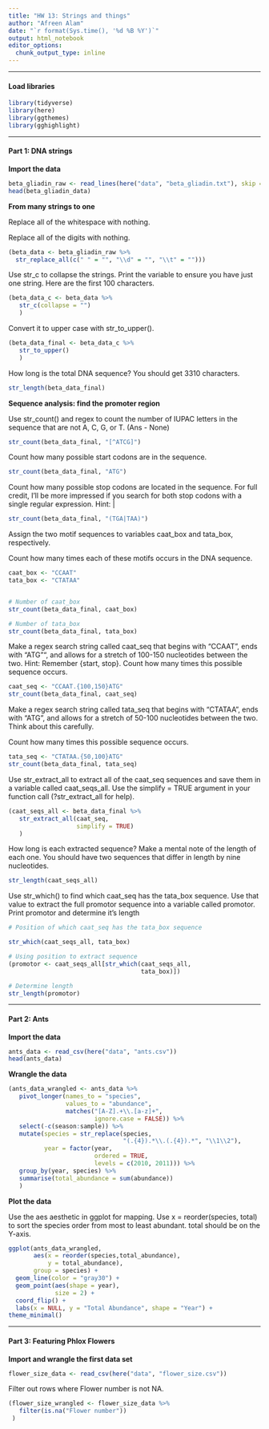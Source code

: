 ```yaml
---
title: "HW 13: Strings and things"
author: "Afreen Alam"
date: "`r format(Sys.time(), '%d %B %Y')`"
output: html_notebook
editor_options: 
  chunk_output_type: inline
---
```


***
#### Load libraries

```r
library(tidyverse)
library(here)
library(ggthemes)
library(gghighlight)
```

***
#### Part 1: DNA strings

**Import the data**

```r
beta_gliadin_raw <- read_lines(here("data", "beta_gliadin.txt"), skip = 1)
head(beta_gliadin_data)
```


**From many strings to one**


Replace all of the whitespace with nothing.

Replace all of the digits with nothing.

```r
(beta_data <- beta_gliadin_raw %>%
  str_replace_all(c(" " = "", "\\d" = "", "\\t" = "")))
```

Use str_c to collapse the strings. Print the variable to ensure you have just one string. Here are the first 100 characters.

```r
(beta_data_c <- beta_data %>%
   str_c(collapse = "")
   )
```

Convert it to upper case with str_to_upper().

```r
(beta_data_final <- beta_data_c %>%
   str_to_upper()
   )
```

 How long is the total DNA sequence? You should get 3310 characters.
 
```r
str_length(beta_data_final)
```

**Sequence analysis: find the promoter region**

Use str_count() and regex to count the number of IUPAC letters in the sequence that are not A, C, G, or T.
(Ans - None)

```r
str_count(beta_data_final, "[^ATCG]")
```

Count how many possible start codons are in the sequence.

```r
str_count(beta_data_final, "ATG")
```
Count how many possible stop codons are located in the sequence. For full credit, I’ll be more impressed if you search for both stop codons with a single regular expression. Hint: |

```r
str_count(beta_data_final, "(TGA|TAA)")
```

Assign the two motif sequences to variables caat_box and tata_box, respectively.

Count how many times each of these motifs occurs in the DNA sequence.

```r
caat_box <- "CCAAT"
tata_box <- "CTATAA"


# Number of caat_box
str_count(beta_data_final, caat_box)

# Number of tata_box
str_count(beta_data_final, tata_box)
```

Make a regex search string called caat_seq that begins with “CCAAT”, ends with “ATG”", and allows for a stretch of 100-150 nucleotides between the two. Hint: Remember {start, stop}.
Count how many times this possible sequence occurs.

```r
caat_seq <- "CCAAT.{100,150}ATG"
str_count(beta_data_final, caat_seq)
```

Make a regex search string called tata_seq that begins with “CTATAA”, ends with “ATG”, and allows for a stretch of 50-100 nucleotides between the two. Think about this carefully.

Count how many times this possible sequence occurs.

```r
tata_seq <- "CTATAA.{50,100}ATG"
str_count(beta_data_final, tata_seq)
```

Use str_extract_all to extract all of the caat_seq sequences and save them in a variable called caat_seqs_all. Use the simplify = TRUE argument in your function call (?str_extract_all for help).

```r
(caat_seqs_all <- beta_data_final %>%
   str_extract_all(caat_seq,
                   simplify = TRUE)
   )
```

How long is each extracted sequence? Make a mental note of the length of each one. You should have two sequences that differ in length by nine nucleotides.

```r
str_length(caat_seqs_all)
```
Use str_which() to find which caat_seq has the tata_box sequence. Use that value to extract the full promotor sequence into a variable called promotor.
Print promotor and determine it’s length

```r
# Position of which caat_seq has the tata_box sequence

str_which(caat_seqs_all, tata_box)

# Using position to extract sequence
(promotor <- caat_seqs_all[str_which(caat_seqs_all,
                                     tata_box)])

# Determine length
str_length(promotor)
```


***
#### Part 2: Ants

**Import the data**

```r
ants_data <- read_csv(here("data", "ants.csv"))
head(ants_data)
```


**Wrangle the data**

```r
(ants_data_wrangled <- ants_data %>%
   pivot_longer(names_to = "species",
                values_to = "abundance",
                matches("[A-Z].+\\.[a-z]+",
                        ignore.case = FALSE)) %>%
   select(-c(season:sample)) %>%
   mutate(species = str_replace(species,
                                "(.{4}).*\\.(.{4}).*", "\\1\\2"),
          year = factor(year,
                        ordered = TRUE,
                        levels = c(2010, 2011))) %>%
   group_by(year, species) %>%
   summarise(total_abundance = sum(abundance))
   )
```

**Plot the data**

Use the aes aesthetic in ggplot for mapping. Use x = reorder(species, total) to sort the species order from most to least abundant. total should be on the Y-axis.



```r
ggplot(ants_data_wrangled,
       aes(x = reorder(species,total_abundance),
           y = total_abundance),
       group = species) +
  geom_line(color = "gray30") +
  geom_point(aes(shape = year),
             size = 2) +
  coord_flip() +
  labs(x = NULL, y = "Total Abundance", shape = "Year") +
theme_minimal()  
```

***
#### Part 3: Featuring Phlox Flowers

**Import and wrangle the first data set**

```r
flower_size_data <- read_csv(here("data", "flower_size.csv"))
```

Filter out rows where Flower number is not NA.

```r
(flower_size_wrangled <- flower_size_data %>%
   filter(is.na("Flower number"))
 )

```










































